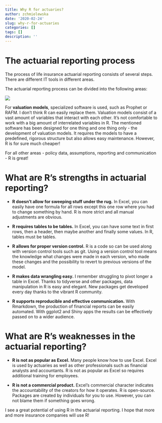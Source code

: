 ```yaml
---
title: Why R for actuaries?
author: zchmielewska
date: '2020-02-24'
slug: why-r-for-actuaries
categories: []
tags: []
description: ''
---
```


# The actuarial reporting process

The process of life insurance actuarial reporting consists of several steps.
There are different IT tools in different areas.

The actuarial reporting process can be divided into the following areas:

![](../img/actuarial-reporting.png)

For **valuation models**, specialized software is used, such as Prophet or RAFM.
I don't think R can easily replace them. 
Valuation models consist of a vast amount of variables that interact with each other. 
It's not comfortable to work with a big amount of interrelated variables in R. 
The mentioned software has been designed for one thing and one thing only - 
the development of valuation models. 
It requires the models to have a predefined, rigorous structure
but also allows easy maintenance. However, R is for sure much cheaper!

For all other areas - policy data, assumptions, reporting and communication - 
R is great!

# What are R's strengths in actuarial reporting?

* **R doesn't allow for sweeping stuff under the rug.**
In Excel, you can easily have one formula for all rows except this one row where you had to change something by hand. R is more strict and all manual adjustments are obvious.

* **R requires tables to be tables.** In Excel, you can have some text in first rows, then a header, then maybe another and finally some values. In R, tables must be tables.

* **R allows for proper version control.**
R is a code so can be used along with version control tools such as git. 
Using a version control tool means 
the knowledge what changes were made in each version, who made these changes 
and the possibility to revert to previous versions of the model.

* **R makes data wrangling easy.**
I remember struggling to pivot longer a table in Excel. 
Thanks to tidyverse and other packages, data manipulation in R is easy and elegant. 
New packages get developed every day thanks to the vibrant R community.

* **R supports reproducible and effective communication.**
With Rmarkdown, the production of financial reports can be easily automated. 
With ggplot2 and Shiny apps the results can be effectively passed on 
to a wider audience.

# What are R's weaknesses in the actuarial reporting?

* **R is not as popular as Excel.**
Many people know how to use Excel. 
Excel is used by actuaries as well as other professionals 
such as financial analysts and accountants.
R is not as popular as Excel so requires additional training for employees.

* **R is not a commercial product.**
Excel's commercial character indicates the accountability of the creators
for how it operates. R is open-source. 
Packages are created by individuals for you to use. 
However, you can not blame them if something goes wrong.

I see a great potential of using R in the actuarial reporting.
I hope that more and more insurance companies will use R!